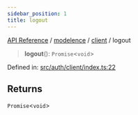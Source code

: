 ```yaml
---
sidebar_position: 1
title: logout
---
```


[API Reference](/api-reference/modelence/client/functions/../../../index) / [modelence](/api-reference/modelence/client/functions/../../index) / [client](/api-reference/modelence/client/functions/../index) / logout

> **logout**(): `Promise`\<`void`\>

Defined in: [src/auth/client/index.ts:22](https://github.com/modelence/modelence/blob/fed92f905c4099b4fe8aa5bb14be6b6350b1741d/packages/modelence/src/auth/client/index.ts#L22)

## Returns

`Promise`\<`void`\>
